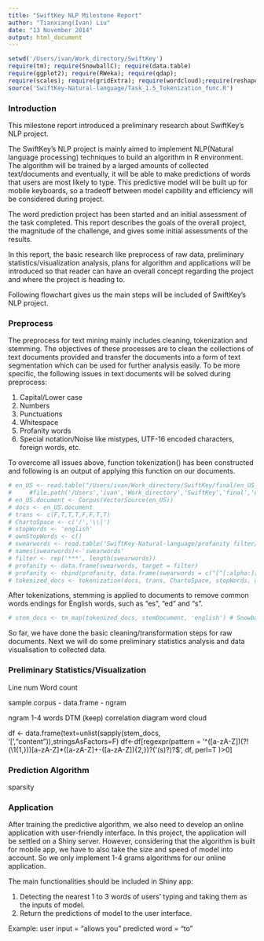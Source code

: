 ```yaml
---
title: "SwiftKey NLP Milestone Report"
author: "Tianxiang(Ivan) Liu"
date: "13 November 2014"
output: html_document
---
```


```r
setwd('/Users/ivan/Work_directory/SwiftKey')
require(tm); require(SnowballC); require(data.table)
require(ggplot2); require(RWeka); require(qdap);
require(scales); require(gridExtra); require(wordcloud);require(reshape2)
source('SwiftKey-Natural-language/Task_1.5_Tokenization_func.R')
```


### Introduction
This milestone report introduced a preliminary research about SwiftKey's NLP project.

The SwiftKey's NLP project is mainly aimed to implement NLP(Natural language processing) techniques to build an algorithm in R environment. The algorithm will be trained by a larged amounts of collected text/documents and eventually, it will be able to make predictions of words that users are most likely to type. This predictive model will be built up for mobile keyboards, so a tradeoff between model capbility and efficiency will be considered during project.

The word prediction project has been started and an initial assessment of the task completed. This report describes the goals of the overall project, the magnitude of the challenge, and gives some initial assessments of the results.

In this report, the basic research like preprocess of raw data, preliminary statistics/visualization analysis, plans for algorithm and applications will be introduced so that reader can have an overall concept regarding the project and where the project is heading to.

Following flowchart gives us the main steps will be included of SwiftKey's NLP project. 


### Preprocess
The preprocess for text mining mainly includes cleaning, tokenization and stemming. The objectives of these processes are to clean the collections of text documents provided and transfer the documents into a form of text segmentation which can be used for further analysis easily. To be more specific, the following issues in text documents will be solved during preprocess:

1. Capital/Lower case
2. Numbers
3. Punctuations
4. Whitespace
5. Profanity words
6. Special notation/Noise like mistypes, UTF-16 encoded characters, foreign words, etc.

To overcome all issues above, function tokenization() has been constructed and following is an output of applying this function on our documents.
 
```r
# en_US <- read.table("/Users/ivan/Work_directory/SwiftKey/final/en_US_s/en_US_blogs_sample.txt")
#     #file.path('/Users','ivan','Work_directory','SwiftKey','final','en_US_s/')
# en_US.document <- Corpus(VectorSource(en_US))
# docs <- en_US.document
# trans <- c(F,T,T,T,F,F,T,T)
# ChartoSpace <- c('/','\\|')
# stopWords <- 'english'
# ownStopWords <- c()
# swearwords <- read.table('SwiftKey-Natural-language/profanity filter/en', sep='\n')
# names(swearwords)<-'swearwords'
# filter <- rep('***', length(swearwords))
# profanity <- data.frame(swearwords, target = filter)
# profanity <- rbind(profanity, data.frame(swearwords = c("[^[:alpha:][:space:]']","â ","ã","ð"), target = c(" ","'","'","'")))
# tokenized_docs <- tokenization(docs, trans, ChartoSpace, stopWords, ownStopWords, profanity)
```

After tokenizations, stemming is applied to documents to remove common words endings for English words, such as "es", "ed" and "s". 

```r
# stem_docs <- tm_map(tokenized_docs, stemDocument, 'english') # SnowballStemmer
```

So far, we have done the basic cleaning/transformation steps for raw documents. Next we will do some preliminary statistics analysis and data visualisation to collected data.

### Preliminary Statistics/Visualization
Line num
Word count

sample
corpus - data.frame - ngram

ngram 1-4
words DTM (keep)
correlation diagram
word cloud

df <- data.frame(text=unlist(sapply(stem_docs, '[',"content")),stringsAsFactors=F)
df<-df[regexpr(pattern = '^([a-zA-Z])(?!(\\1{1,}))[a-zA-Z]*([a-zA-Z]+-([a-zA-Z]){2,})?(\'(s)?)?$', df, perl=T )>0]

### Prediction Algorithm
sparsity

### Application
After training the predictive algorithm, we also need to develop an online application with user-friendly interface. In this project, the application will be settled on a Shiny server. However, considering that the algorithm is built for mobile app, we have to also take the size and speed of model into account. So we only implement 1-4 grams algorithms for our online application.

The main functionalities should be included in Shiny app:

1. Detecting the nearest 1 to 3 words of users' typing and taking them as the inputs of model. 
2. Return the predictions of model to the user interface.

Example: 
user input = “allows you” 
predicted word = “to”


